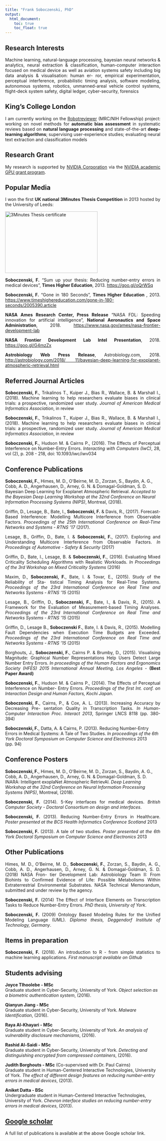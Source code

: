 ```yaml
---
title: "Frank Soboczenski, PhD"
output:
  html_document: 
    toc: true
    toc_float: true
---
```


<link rel="stylesheet" href="styles.css" type="text/css">

## Research Interests

<p align="justify">Machine learning, natural-language processing, bayesian neural networks & analytics, neural extraction & classification, human-computer interaction focused on medical device as well as aviation systems safety including big data analysis & visualisation: human er- ror, empirical experimentation, perceptual interference, probabilistic timing analysis, software modeling, autonomous systems, robotics, unmanned-areal vehicle control systems, flight-deck system safety, digital ledger, cyber-security, forensics</p>

## King's College London

<p align="justify">I am currently working on the [Robotreviewer](http://www.robotreviewer.net/) (MRC/NIH Fellowship) project: working on novel methods for <b>automatic bias assessment</b> in systematic reviews based on <b>natural language processing</b> and state-of-the-art <b>deep-learning algorithms</b>; supervising user-experience studies; evaluating neural text extraction and classification models</p>

## Research Grant
<p align="justify">My research is supported by [NVIDIA Corporation](http://www.nvidia.com/) via the [NVIDIA academic GPU grant program](https://developer.nvidia.com/academic_gpu_seeding).</p>

## Popular Media

<p align="justify">I won the first **UK national 3Minutes Thesis Competition** in 2013 hosted by the University of Leeds:</p>

<img src="images/3minutes.jpg" alt="3Minutes Thesis certificate" style="width:300px;height:200px;">

<p align="justify">**Soboczenski, F.** “Sum up your thesis: Reducing number-entry errors in medical devices”,
**Times Higher Education**, 2013. [https://goo.gl/oQrWSq](https://goo.gl/oQrWSq)</p>

<p align="justify">**Soboczenski, F.** "Gone in 180 Seconds”,  **Times Higher Education **, 2013. [https://www.timeshighereducation.com/gone-in-180-seconds/2005390.article](https://www.timeshighereducation.com/gone-in-180-seconds/2005390.article)</p>

<p align="justify">**NASA Ames Research Center, Press Release** "NASA FDL: Speeding innovation for artificial intelligence”,  **National Aeronautics and Space Administration**, 2018. [https://www.nasa.gov/ames/nasa-frontier-development-lab](https://www.nasa.gov/ames/nasa-frontier-development-lab)</p>

<p align="justify">**NASA Frontier Development Lab Intel Presentation**, 2018. 
[https://goo.gl/G4mzZx](https://goo.gl/G4mzZx)</p>

<p align="justify">**Astrobiology Web Press Release**, Astrobiology.com, 2018.
[http://astrobiology.com/2018/
11/bayesian-deep-learning-for-exoplanet-atmospheric-retrieval.html](http://astrobiology.com/2018/11/bayesian-deep-learning-for-exoplanet-atmospheric-retrieval.html)</p>

## Referred Journal Articles

<p align="justify">**Soboczenski, F.**, Trikalinos T., Kuiper J., Bias R., Wallace, B. & Marshall I., (2018). Machine learning to help researchers evaluate biases in clinical trials: a prospective, randomized user study. *Journal of American Medical Informatics Association*, in review</p>

<p align="justify">**Soboczenski, F.**, Trikalinos T., Kuiper J., Bias R., Wallace, B. & Marshall I., (2018). Machine learning to help researchers evaluate biases in clinical trials: a prospective, randomized user study. *Journal of American Medical Informatics Association*, in review</p>

<p align="justify">**Soboczenski, F.**, Hudson M. & Cairns P., (2016). The Effects of Perceptual Interference on Number-Entry Errors. *Interacting with Computers (IwC)*, 28, vol (2), p. 208 - 218, doi: 10.1093/iwc/iwv034</p>

## Conference Publications

<p align="justify">**Soboczenski, F.**, Himes, M. D., O'Beirne, M. D., Zorzan, S., Baydin, A. G., Cobb, A. D., Angerhausen, D., Arney, G. N. & Domagal-Goldman, S. D. Bayesian Deep Learning for Exoplanet Atmospheric Retrieval. *Accepted to the Bayesian Deep Learning Workshop at the 32nd Conference on Neural Information Processing Systems (NIPS)*, Montreal, (2018).


<p align="justify">Griffin, D., Lesage, B., Bate, I., **Soboczenski, F.** & Davis, R., (2017). Forecast-Based Interference: Modelling Multicore Interference from Observable Factors. *Proceedings of the 25th International Conference on Real-Time Networks and Systems - RTNS ’17 *(2017).
</p>
<p align="justify">Lesage, B., Griffin, D., Bate, I. & **Soboczenski, F.**, (2017). Exploring and Understanding Multicore Interference from Observable Factors. *In Proceedings of Automotive - Safety & Security* (2017)</p>
<p align="justify">Griffin, D., Bate, I., Lesage, B. & **Soboczenski, F.**, (2016). Evaluating Mixed Criticality Scheduling Algorithms with Realistic Workloads. *In Proceedings of the 3rd Workshop on Mixed Criticality Systems* (2016)</p>
<p align="justify">Maxim, D., **Soboczenski, F.**, Bate, I. & Tovar, E., (2015). Study of the Reliability of Sta- tistical Timing Analysis for Real-Time Systems. *Proceedings of the 23rd International Conference on Real Time and Networks Systems - RTNS ’15 *(2015)
</p>
<p align="justify">Lesage, B., Griffin, D., **Soboczenski, F.**, Bate, I., & Davis, R., (2015). A Framework for the Evaluation of Measurement-based Timing Analyses. *Proceedings of the 23rd International Conference on Real Time and Networks Systems - RTNS ’15 *(2015)
</p>
<p align="justify">Griffin, D., Lesage B., **Soboczenski F.**, Bate, I. & Davis, R., (2015). Modelling Fault Dependencies when Execution Time Budgets are Exceeded. *Proceedings of the 23rd International Conference on Real Time and Networks Systems - RTNS ’15 *(2015)
</p>
<p align="justify">Borghouts, J., **Soboczenski, F.**, Cairns P. & Brumby, D., (2015). Visualising Magnitude: Graphical Number Representations Help Users Detect Large Number Entry Errors. *In proceedings of the Human Factors and Ergonomics Society (HFES) 2015 International Annual Meeting, Los Angeles* - **(Best Paper Award)**</p>

<p align="justify">**Soboczenski, F.**, Hudson M. & Cairns P., (2014). The Effects of Perceptual Interference on Number- Entry Errors. *Proceedings of the first Int. conf. on Interaction Design and Human Factors, Kochi Japan*.</p>

<p align="justify">**Soboczenski, F.**, Cairns, P., & Cox, A. L. (2013). Increasing Accuracy by Decreasing Pre- sentation Quality in Transcription Tasks. *In Human-Computer Interaction Proc. Interact 2013*, Springer LNCS 8118 (pp. 380-394)</p>

<p align="justify">**Soboczenski, F.**, Datta, A. & Cairns, P. (2013). Reducing Number-Entry Errors in Medical Systems: A Tale of Two Studies. *In proceedings of the 6th York Doctoral Symposium on Computer Science and Electronics* 2013 (pp. 94)

## Conference Posters

<p align="justify">**Soboczenski, F.**, Himes, M. D., O'Beirne, M. D., Zorzan, S., Baydin, A. G., Cobb, A. D., Angerhausen, D., Arney, G. N. & Domagal-Goldman, S. D. INARA: Intelligent exoplaNet Atmospheric RetrievAl. *Deep Learning Workshop at the 32nd Conference on Neural Information Processing Systems (NIPS)*, Montreal, (2018).

<p align="justify">**Soboczenski, F.** (2014). 5-Key interfaces for medical devices. *British Computer Society - Doctoral Consortium on design and interfaces*.</p>

<p align="justify">**Soboczenski, F.** (2013). Reducing Number-Entry Errors in Healthcare. *Poster presented at the BCS Health Informatics Conference Scotland* 2013</p>

<p align="justify">**Soboczenski, F.** (2013). A tale of two studies. *Poster presented at the 6th York Doctoral Symposium on Computer Science and Electronics* 2013</p>

## Other Publications

<p align="justify">Himes, M. D., O'Beirne, M. D., **Soboczenski, F.**, Zorzan, S., Baydin, A. G., Cobb, A. D., Angerhausen, D., Arney, G. N. & Domagal-Goldman, S. D. (2018) NASA Fron- tier Development Lab: Astrobiology Team II: From Biohints to Confirmed Evidence of Life: Possible Metabolisms Within Extraterrestrial Environmental Substrates. NASA Technical Memorandum, submitted and under review by the agency.</p>

<p align="justify">**Soboczenski, F.** (2014) The Effect of Interface Elements on Transcription Tasks to Reduce Number-Entry Errors. *PhD thesis, University of York*.</p>

<p align="justify">**Soboczenski, F.** (2009) Ontology Based Modeling Rules for the Unified Modeling Language (UML). *Diploma thesis, Deggendorf Institute of Technology, Germany*.</p>

## Items in preparation

<!--<p align="justify">**Soboczenski, F.**, X & Y, (2018). Now you see me - counterintuitive solutions to reduce human error.</p>-->

<p align="justify">**Soboczenski, F.** (2018). An introduction to R - from simple statistics to machine learning applications. *First manuscript available on Github*</p>

## Students advising 

**Joyce Tlhoolebe - MSc**<br>
Graduate student in Cyber-Security, University of York. *Object selection as a biometric authentication system*, (2016).

**Qianyun Jiang - MSc**<br>
Graduate student in Cyber-Security, University of York. *Malware Identification*, (2016).

**Raya Al-Khayari - MSc**<br>
Graduate student in Cyber-Security, University of York. *An analysis of vulnerability disclosure mechanisms*, (2016).

**Rashid Al-Saidi - MSc**<br>
Graduate student in Cyber-Security, University of York. *Detecting and distinguishing encrypted from compressed containers*, (2016).

**Judith Borghouts - MSc** (Co-supervised with Dr. Paul Cairns)<br>
Graduate student in Human-Centered Interactive Technologies, University of York. *The effect of different design features on reducing number-entry errors in medical devices*, (2013).

**Aniket Datta - BSc**<br>
Undergraduate student in Human-Centered Interactive Technologies, University of York. *Chevron interface studies on reducing number-entry errors in medical devices*, (2013).

## [Google scholar]()

A full list of publications is available at the above Google scholar link.


